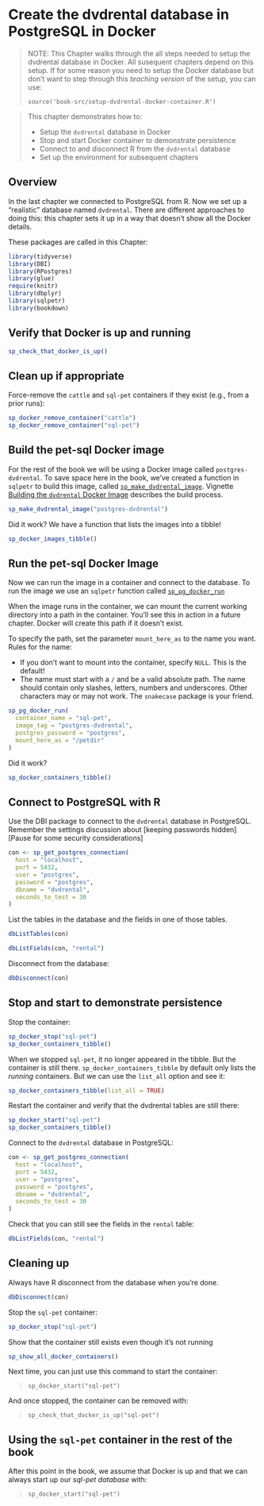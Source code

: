 # Create the dvdrental database in PostgreSQL in Docker {#chapter_setup-dvdrental-db}

> NOTE: This Chapter walks through the all steps needed to setup the dvdrental database in Docker.  All susequent chapters depend on this setup.  If for some reason you need to setup the Docker database but don't want to step through this *teaching version* of the setup, you can use:
>
> `source('book-src/setup-dvdrental-docker-container.R')`

> This chapter demonstrates how to:
>
>  * Setup the `dvdrental` database in Docker
>  * Stop and start Docker container to demonstrate persistence
>  * Connect to and disconnect R from the `dvdrental` database
>  * Set up the environment for subsequent chapters

## Overview

In the last chapter we connected to PostgreSQL from R.  Now we set up a "realistic" database named `dvdrental`. There are different approaches to doing this: this chapter sets it up in a way that doesn't show all the Docker details.

These packages are called in this Chapter:
```r
library(tidyverse)
library(DBI)
library(RPostgres)
library(glue)
require(knitr)
library(dbplyr)
library(sqlpetr)
library(bookdown)
```

## Verify that Docker is up and running
```r
sp_check_that_docker_is_up()
```

## Clean up if appropriate
Force-remove the `cattle` and `sql-pet` containers if they exist (e.g., from a prior runs):
```r
sp_docker_remove_container("cattle")
sp_docker_remove_container("sql-pet")
```
## Build the pet-sql Docker image
For the rest of the book we will be using a Docker image called
`postgres-dvdrental`. To save space here in the book, we've created a function
in `sqlpetr` to build this image, called [`sp_make_dvdrental_image`](https://smithjd.github.io/sqlpetr/reference/sp_make_dvdrental_image.html). Vignette [Building the `dvdrental` Docker Image
](https://smithjd.github.io/sqlpetr/articles/building-the-dvdrental-docker-image.html) describes the build process.

```r
sp_make_dvdrental_image("postgres-dvdrental")
```

Did it work? We have a function that lists the images into a tibble!
```r
sp_docker_images_tibble()

```

## Run the pet-sql Docker Image
Now we can run the image in a container and connect to the database. To run the
image we use an `sqlpetr` function called [`sp_pg_docker_run`](https://smithjd.github.io/sqlpetr/reference/sp_pg_docker_run.html)

When the image runs in the container, we can mount the current working directory
into a path in the container. You'll see this in action in a future chapter. 
Docker will create this path if it doesn't exist.

To specify the path, set the parameter `mount_here_as` to the name you want.
Rules for the name:

* If you don't want to mount into the container, specify `NULL`. This is the 
default!
* The name must start with a `/` and be a valid absolute path.
The name should contain only slashes, letters, numbers and underscores. Other characters may or may not work. The `snakecase` package is your friend.

```r
sp_pg_docker_run(
  container_name = "sql-pet",
  image_tag = "postgres-dvdrental",
  postgres_password = "postgres",
  mount_here_as = "/petdir"
)
```

Did it work?
```r
sp_docker_containers_tibble()

```

## Connect to PostgreSQL with R

Use the DBI package to connect to the `dvdrental` database in PostgreSQL.  Remember the settings discussion about [keeping passwords hidden][Pause for some security considerations]

```r
con <- sp_get_postgres_connection(
  host = "localhost",
  port = 5432,
  user = "postgres",
  password = "postgres",
  dbname = "dvdrental",
  seconds_to_test = 30
)
```

List the tables in the database and the fields in one of those tables.  
```r
dbListTables(con)
```
```r
dbListFields(con, "rental")
```

Disconnect from the database:
```r
dbDisconnect(con)

```
## Stop and start to demonstrate persistence

Stop the container:
```r
sp_docker_stop("sql-pet")
sp_docker_containers_tibble()
```

When we stopped `sql-pet`, it no longer appeared in the tibble. But the
container is still there. `sp_docker_containers_tibble` by default only lists
the *running* containers. But we can use the `list_all` option and see it:

```r
sp_docker_containers_tibble(list_all = TRUE)
```


Restart the container and verify that the dvdrental tables are still there:
```r
sp_docker_start("sql-pet")
sp_docker_containers_tibble()
```
Connect to the `dvdrental` database in PostgreSQL:
```r
con <- sp_get_postgres_connection(
  host = "localhost",
  port = 5432,
  user = "postgres",
  password = "postgres",
  dbname = "dvdrental",
  seconds_to_test = 30
)
```

Check that you can still see the fields in the `rental` table:
```r
dbListFields(con, "rental")
```

## Cleaning up

Always have R disconnect from the database when you're done.
```r

dbDisconnect(con)

```

Stop the `sql-pet` container:
```r
sp_docker_stop("sql-pet")
```
Show that the container still exists even though it's not running

```r
sp_show_all_docker_containers()

```

Next time, you can just use this command to start the container: 

> `sp_docker_start("sql-pet")`

And once stopped, the container can be removed with:

> `sp_check_that_docker_is_up("sql-pet")`

## Using the `sql-pet` container in the rest of the book

After this point in the book, we assume that Docker is up and that we can always start up our *sql-pet database* with:

> `sp_docker_start("sql-pet")`
